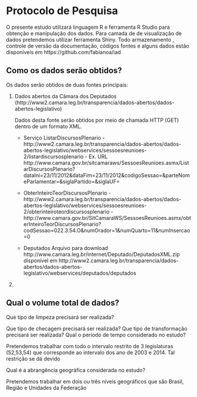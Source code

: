 Protocolo de Pesquisa
====================

O presente estudo utilizará linguagem R e ferramenta R Studio para obtenção  e manipulação dos dados. Para camada de de visualização de 
dados pretendemos utilizar ferramenta Shiny.
Todo armazenamento , controle de versão da documentação, códigos fontes e alguns dados  estão  disponíveis em https://github.com/fabianoa/iad  


Como os dados serão obtidos?
---------------------

Os dados serão obtidos de duas fontes principais:

1. Dados abertos da Câmara dos Deputados  (http://www2.camara.leg.br/transparencia/dados-abertos/dados-abertos-legislativo)

      
     
     Dados desta fonte serão obtidos por meio de chamada HTTP (GET) dentro de um formato XML.
          
     
     * Serviço ListarDiscursosPlenario   - http://www2.camara.leg.br/transparencia/dados-abertos/dados-abertos-legislativo/webservices/sessoesreunioes-2/listardiscursosplenario - Ex. URL
     http://www.camara.gov.br/sitcamaraws/SessoesReunioes.asmx/ListarDiscursosPlenario?dataIni=23/11/2012&dataFim=23/11/2012&codigoSessao=&parteNomeParlamentar=&siglaPartido=&siglaUF=
     
     
     * ObterInteiroTeorDiscursosPlenario   -  http://www2.camara.leg.br/transparencia/dados-abertos/dados-abertos-legislativo/webservices/sessoesreunioes-2/obterinteiroteordiscursosplenario - http://www.camara.gov.br/SitCamaraWS/SessoesReunioes.asmx/obterInteiroTeorDiscursosPlenario?codSessao=022.3.54.O&numOrador=1&numQuarto=11&numInsercao=0
     
     * Deputados Arquivo para download http://www.camara.leg.br/internet/Deputado/DeputadosXML.zip disponível em http://www2.camara.leg.br/transparencia/dados-abertos/dados-abertos-legislativo/webservices/deputados/deputados
       
     
     
    
2. 


Qual o volume total de dados?
---------------------


Que tipo de limpeza precisará ser realizada?




Que tipo de checagem precisará ser realizada?
Que tipo de transformação precisará ser realizada?
Qual o período de tempo considerado no estudo?

Pretendemos trabalhar com todo o intervalo restrito de 3 legislaturas (52,53,54) que corresponde ao intervalo dos ano de  2003 e 2014. Tal restrição se dá devido 

Qual é a abrangência geográfica considerada no estudo?

Pretendemos trabalhar em dois ou três níveis geográficos que são Brasil, Região e Unidades da Federação
